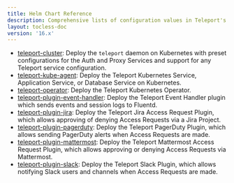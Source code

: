 ```yaml
---
title: Helm Chart Reference
description: Comprehensive lists of configuration values in Teleport's Helm charts
layout: tocless-doc
version: '16.x'
---
```


- [teleport-cluster](/docs/ver/16.x/reference/helm-reference/teleport-cluster): Deploy the
  `teleport` daemon on Kubernetes with preset configurations for the Auth and
  Proxy Services and support for any Teleport service configuration.
- [teleport-kube-agent](/docs/ver/16.x/reference/helm-reference/teleport-kube-agent): Deploy the
  Teleport Kubernetes Service, Application Service, or Database Service on
  Kubernetes.
- [teleport-operator](/docs/ver/16.x/reference/helm-reference/teleport-operator): Deploy the
  Teleport Kubernetes Operator.
- [teleport-plugin-event-handler](/docs/ver/16.x/reference/helm-reference/teleport-plugin-event-handler):
  Deploy the Teleport Event Handler plugin which sends events and session logs
  to Fluentd.
- [teleport-plugin-jira](/docs/ver/16.x/reference/helm-reference/teleport-plugin-jira): Deploy
  the Teleport Jira Access Request Plugin, which allows approving of denying
  Access Requests via a Jira Project.
- [teleport-plugin-pagerduty](/docs/ver/16.x/reference/helm-reference/teleport-plugin-pagerduty):
  Deploy the Teleport PagerDuty Plugin, which allows sending PagerDuty alerts
  when Access Requests are made.
- [teleport-plugin-mattermost](/docs/ver/16.x/reference/helm-reference/teleport-plugin-mattermost):
  Deploy the Teleport Mattermost Access Request Plugin, which allows approving
  or denying Access Requests via Mattermost.
- [teleport-plugin-slack](/docs/ver/16.x/reference/helm-reference/teleport-plugin-slack): Deploy
  the Teleport Slack Plugin, which allows notifying Slack users and channels
  when Access Requests are made.
